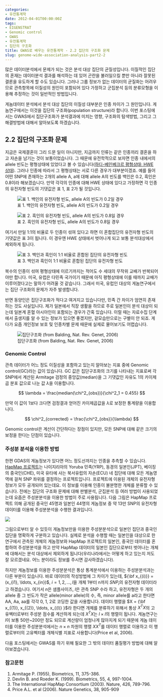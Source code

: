 ```yaml
---
categories:
- 유전통계학
date: 2012-04-01T00:00:00Z
tags:
- EIGENSTRAT
- Genomic control
- GWAS
- 유전통계학
- 집단의 구조화
title: GWAS로 배우는 유전통계학 - 2.2 집단의 구조화 문제
slug: genome-wide-association-analysis-part2-2
---
```


많은 데이터분석에서 문제가 되는 것은 분석 대상 집단의 균질성입니다. 이질적인 집단의 혼재는 데이터분석 결과를 해석하는 데 있어 곤란을 불러일으킬 뿐만 아니라 잘못된 결론을 유도하게 할 수도 있습니다. 그러나 그룹 정보가 없는 데이터의 균질화는 어려우므로 관측항목에 이질성의 원인이 포함되어 있다 가정하고 군집분석 등의 분류모형을 이용해 추정하는 것이 일반적인 방법입니다.

게놈데이터 분석에서 분석 대상 집단의 이질성 대부분은 인종 차이가 그 원인입니다. 게놈연구에서는 이것을 집단의 구조화(population structure)라 합니다. 이번 포스팅에서는 GWAS에서 집단구조화가 분석결과에 미치는 영향, 구조화의 탐색방법, 그리고 그 해결방법에 대해서 알아보도록 하겠습니다.  

## 2.2 집단의 구조화 문제 

지금은 국제결혼이 그리 드문 일이 아니지만, 지금까지 인류는 같은 인종끼리 결혼을 하고 자손을 남기는 것이 보통이었습니다. 그 때문에 유전학적으로 보자면 인종 내에서의 allele 빈도는 평형상태에 있었다고 볼 수 있습니다([하디-베인베크르 평형상태; HWE 상태][1]). 그러나 인종에 따라서 그 평형상태는 서로 다른 경우가 대부분이겠죠. 예를 들어 어떤 SNP에 존재하는 2개의 allele A, a에 대해 allele A의 빈도를 백인은 0.2, 흑인은 0.8이라 해보겠습니다. 만약 각각의 인종에 대해 HWE 상태에 있다고 가정하면 각 인종의 유전자형 빈도의 기댓값은 표 1, 표 2가 될 것입니다.

![표 1. 백인의 유전자형 빈도, allele A의 빈도가 0.2일 경우](/images/2012-04-01-fig1.png)

![표 2. 흑인의 유전자형 빈도, allele A의 빈도가 0.8일 경우](/images/2012-04-01-fig2.png)

여기서 만일 1:1의 비율로 두 인종이 섞여 있다고 하면 이 혼합집단의 유전자형 빈도의 기댓값은 표 3이 됩니다. 이 경우엔 HWE 상태에서 벗어나게 되고 보통 분석대상에서 제외하게 됩니다.

![표 3. 백인과 흑인이 1:1 비율로 혼합된 집단의 유전자형 빈도](/images/2012-04-01-fig3.png)

복수의 인종이 섞여 평형상태에 이르기까지는 적어도 수 세대의 무작위 교배가 반복되어야만 합니다. 미국, 유럽은 다민족 국가이기 때문에 아직 평형상태에 이를 때까지 교배가 이루어졌다고는 말하기 어려울 것 같습니다. 그래서 미국, 유럽인 대상의 게놈연구에서는 집단 구조화의 문제가 자주 발생합니다.

반면 동양인은 집단구조화가 적다고 여겨지고 있습니다만, 민족 간 차이가 엄연히 존재하는 것도 사실입니다. 제가 일본에서 직장 생활을 하므로 주로 일본인이 분석 대상이 되는데 일본계 혼혈 아시아인이 포함되는 경우가 간혹 있습니다. 이럴 때는 자료수집 단계에서 출생지를 알 수 있는 정보가 있으면 좋겠지만, 겉모습만으로는 구별이 안 되죠. 게다가 요즘 개인정보 보호 및 인종차별 문제 때문에 실제로 물어보기도 어렵습니다.

![집단구조화 (from Balding, Nat. Rev. Genet, 2006)](/images/2012-04-01-fig4.png)

### Genomic Control 

관측 데이터가 어느 정도 이질성을 포함하고 있는지 알아보는 지표 중에 Genomic control(GC)라는 값이 있습니다. GC 값은 집단구조화의 크기를 나타내는 지표로써 각 SNP에서 계산된 Armitage 검정의 중앙값(median)을 그 기댓값인 자유도 1의 카이제곱 분포 값으로 나눈 값 $\lambda$을 이용합니다.  

$$  
\lambda = \frac{median(\chi^2_{obs})}{\chi^2_1 = 0.455}  
$$

만약 이 값이 1보다 크다면 검정결과 얻어진 카이제곱값을 $\lambda$로 보정한 통계량을 이용합니다. 

$$  
\chi^2_{corrected} = \frac{\chi^2_{obs}}{\lambda}  
$$

Genomic control은 계산이 간단하다는 장점이 있지만, 모든 SNP에 대해 같은 크기의 보정을 한다는 단점이 있습니다.

### 주성분 분석을 이용한 방법 

한편 GDAS의 게놈정보가 있다면 어느 정도선까지는 인종을 추측할 수 있습니다. [HapMap 프로젝트][2]는 나이지리아의 Yoruba 민족(YRP), 동경의 일본인(JPT), 베이징의 중국인(CHE), 미국 유타에 사는 북서유럽의 자손(ECU) 네 집단에 대해 모든 게놈영역에 걸쳐 SNP 좌위를 결정하는 프로젝트입니다. 프로젝트에 이용된 개체의 유전자형 정보가 모두 공개되어 있는데요. 이 정보를 이용해 인종이 불분명한 개체를 분류할 수 있습니다. 전에는 집단의 구조화 문제에 대해 판별분석, 군집분석 등 여러 방법이 사용되었는데 요즘은 주성분분석을 이용한 방법이 주로 사용됩니다. 다음 그림은 HapMap 프로젝트 의해 공개된 중국인 45명과 일본인 44명의 게놈정보 중 약 13만 SNP의 유전자형 데이터를 이용해 주성분분석을 수행한 결과입니다.

![](/images/2012-04-01-fig5.jpg)

그림으로부터 알 수 있듯이 게놈정보만을 이용한 주성분분석으로 일본인 집단과 중국인 집단을 명확하게 구분하고 있습니다. 실제로 분석을 수행할 때는 일본인을 대상으로 한 연구에서 관측된 개체의 게놈정보와 HapMap 프로젝트의 일본인, 중국인 데이터를 혼합하여 주성분분석을 하고 만약 HapMap 데이터의 일본인 집단으로부터 벗어나는 개체에 대해서는 분석 대상에서 제외하게 됩니다(우리나라에서는 어떻게 하고 있는지 저도 잘 모르겠네요. 어느 분이라도 정보를 주시면 감사하겠습니다).

하지만 게놈정보를 이용한 주성분분석은 통상 통계분석에서 이용하는 주성분분석과는 다른 부분이 있습니다. 바로 데이터의 작성방법에 그 차이가 있는데, ${\bf x_{(i)}} = (x_{i1}, \ldots, x_{in})$, $i=1,2,\ldots,l$을 개체 1부터 n까지 $SNP_i$의 유전자형 데이터라고 하겠습니다. 여기서 $n$은 샘플사이즈, $l$은 관측 SNP 수라 하고, 유전자형은 두 개의 allele 중 그 빈도가 작은 allele(minor allele)의 수, 즉, minor allele를 a라고 한다면 AA, Aa, aa를 각각 0, 1, 2로 코딩한 값을 사용합니다. 데이터 행렬을 $X = {\bf x_{(1)}, x_{(2)}, \ldots, x_{(l)} }$라 한다면 개체를 분류하기 위해서 통상 $X^T X$의 고유벡터로부터 주성분 점수를 계산하게 되는데 $X^T X$는 $l \times l$의 행렬이 됩니다. 게놈연구는 $l$이 보통 50만~200만 정도 되므로 계산량이 엄청나게 많아지게 되기 때문에 게놈 데이터를 이용한 주성분분석에서는 $n \times n$ 차원의 행렬 $XX^T$를 데이터 행렬로 이용하고 이 행렬로부터의 고유벡터를 개체식별 지표로 사용합니다(Price et al, 2006).

다음 포스팅에서는 GWAS를 하기 위해 필요한 그 밖의 데이터 품질평가 방법에 대해 알아보겠습니다.

### 참고문헌 

1.  Armitage P. (1955), Biometrics, 11, 375-386. 
2.  Devlin B. and Roeder K. (1999). Biometrics, 55, 4, 997-1004. 
3.  The International HapMap Consortium (2003). Nature, 426, 789-796. 
4.  Price A.L. et al (2006). Nature Genetics, 38, 905-909

 [1]: http://wsyang.com/2012/03/gwas2-hw/
 [2]: http://www.hapmap.org